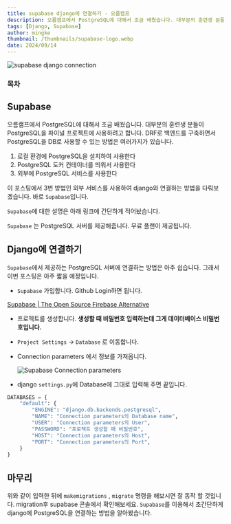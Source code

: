 ```yaml
---
title: supabase django에 연결하기 - 오름캠프
description: 오름캠프에서 PostgreSQL에 대해서 조금 배웠습니다. 대부분의 훈련생 분들이 PostgreSQL을 파이널 프로젝트에 사용하려고 합니다. DRF로 백엔드를 구축하면서 PostgreSQL을 DB로 사용할 수 있는 방법은 여러가지가 있습니다.
tags: [Django, Supabase]
author: mingke
thumbnail: /thumbnails/supabase-logo.webp
date: 2024/09/14
---
```


<Image src="/thumbnails/supabase-logo.webp" alt="supabase django connection" />

### 목차

## Supabase

오름캠프에서 PostgreSQL에 대해서 조금 배웠습니다. 대부분의 훈련생 분들이 PostgreSQL을 파이널 프로젝트에 사용하려고 합니다. DRF로 백엔드를 구축하면서 PostgreSQL을 DB로 사용할 수 있는 방법은 여러가지가 있습니다.

1. 로컬 환경에 PostgreSQL을 설치하여 사용한다
2. PostgreSQL 도커 컨테이너를 띄워서 사용한다
3. 외부에 PostgreSQL 서비스를 사용한다

이 포스팅에서 3번 방법인 외부 서비스를 사용하여 django와 연결하는 방법을 다뤄보겠습니다. 바로 `Supabase`입니다.

`Supabase`에 대한 설명은 아래 링크에 간단하게 적어놨습니다.

<Link url="https://chaechae.life/blog/fastapi-supabase-db" />

`Supabase` 는 PostgreSQL 서버를 제공해줍니다. 무료 플랜이 제공됩니다.

## Django에 연결하기

`Supabase`에서 제공하는 PostgreSQL 서버에 연결하는 방법은 아주 쉽습니다. 그래서 이번 포스팅은 아주 짧을 예정입니다.

- `Supabase` 가입합니다. Github Login하면 됩니다.

[Supabase | The Open Source Firebase Alternative](http://supabase.com/)

- 프로젝트를 생성합니다. **생성할 때 비밀번호 입력하는데 그게 데이터베이스 비밀번호입니다.**
- `Project Settings` → `Database` 로 이동합니다.
- Connection parameters 에서 정보를 가져옵니다.

  <Image
    src="/fastapi-supabase-db/03.png"
    alt="Supabase Connection parameters"
    caption="Connection parameters 목록"
    fullWidth={false}
  />

- django `settings.py`에 Database에 그대로 입력해 주면 끝입니다.

```python
DATABASES = {
    "default": {
        "ENGINE": "django.db.backends.postgresql",
        "NAME": "Connection parameters의 Database name",
        "USER": "Connection parameters의 User",
        "PASSWORD": "프로젝트 생성할 때 비밀번호",
        "HOST": "Connection parameters의 Host",
        "PORT": "Connection parameters의 Port",
    }
}
```

## 마무리

위와 같이 입력한 뒤에 `makemigrations` , `migrate` 명령을 해보시면 잘 동작 할 것입니다. migration후 supabase 콘솔에서 확인해보세요. `Supabase`를 이용해서 초간단하게 django에 PostgreSQL을 연결하는 방법을 알아봤습니다.

<Link url="https://chaechae.life/blog/fastapi-supabase-storage" />
